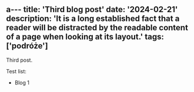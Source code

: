 a---
 title: 'Third blog post'
 date: '2024-02-21'
 description: 'It is a long established fact that a reader will be distracted by the readable content of a page when looking at its layout.'
 tags: ['podróże']
 ---

 Third post.

 Test list:

 - Blog 1
